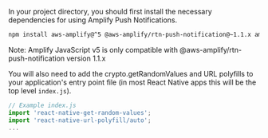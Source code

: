 In your project directory, you should first install the necessary dependencies for using Amplify Push Notifications.

```bash
npm install aws-amplify@^5 @aws-amplify/rtn-push-notification@~1.1.x amazon-cognito-identity-js @react-native-community/netinfo @react-native-async-storage/async-storage react-native-get-random-values react-native-url-polyfill
```

<Callout>

Note: Amplify JavaScript v5 is only compatible with @aws-amplify/rtn-push-notification version 1.1.x

</Callout>

You will also need to add the crypto.getRandomValues and URL polyfills to your application's entry point file (in most React Native apps this will be the top level `index.js`).

```js
// Example index.js
import 'react-native-get-random-values';
import 'react-native-url-polyfill/auto';
...
```
